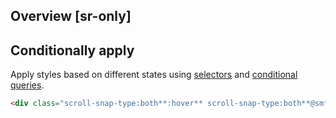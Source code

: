 ## Overview [sr-only]
<Overview/>

## Conditionally apply
Apply styles based on different states using [selectors](/docs/state-selectors) and [conditional queries](/docs/conditional-queries).
```html
<div class="scroll-snap-type:both**:hover** scroll-snap-type:both**@sm** scroll-snap-type:both**@dark** scroll-snap-type:both**@print**">…</div>
```

